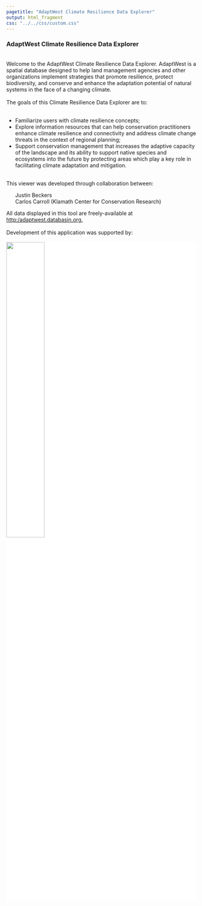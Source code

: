 ```yaml
---
pagetitle: "AdaptWest Climate Resilience Data Explorer"
output: html_fragment
css: "../../css/custom.css"
---
```

### AdaptWest Climate Resilience Data Explorer


<div class="row", id="homeSidebarR1">
  <br>
  <span class="homeText">Welcome to the AdaptWest Climate Resilience Data Explorer. AdaptWest is a spatial database designed to help land management agencies and other organizations implement strategies that promote resilience, protect biodiversity, and conserve and enhance the adaptation potential of natural systems in the face of a changing climate.</span>
  </br>
  </br>
  <span class="homeText">The goals of this Climate Resilience Data Explorer are to:</span>
  </br>
  </br>
  <ul>
    <li><span class="homeText">Familiarize users with climate resilience concepts;</span></li>
    <li><span class="homeText">Explore information resources that can help conservation practitioners enhance climate resilience and connectivity and address climate change threats in the context of regional planning;</span></li>
    <li><span class="homeText">Support conservation management that increases the adaptive capacity of the landscape and its ability to support native species and ecosystems into the future by protecting areas which play a key role in facilitating climate adaptation and mitigation.</span></li>
  </ul>
  <br>
  <span class="homeText">This viewer was developed through collaboration between: <ul style="list-style-type: none;"><li>Justin Beckers</li><li>Carlos Carroll (Klamath Center for Conservation Research)</li></ul>All data displayed in this tool are freely-available at <a href=http:/adaptwest.databasin.org>http:/adaptwest.databasin.org.</a></span><br><br>
</div>


<div class="row", id = "homeSidebarBottom">
  <span class="homeText">Development of this application was supported by:</span>
  <br>
  <br>
</div>
<div class="row", id = "homeSidebarR2", style = "background: white; font-color: #ffffff;">
    <div id = "links">
      <a href = "http://www.wilburforce.org/", style = "background: white; color: #ffffff !important;">
        <img src = "../../logos/wilburforcelogo.jpg", width = "44.81%"/>
      </a>
    </div>
</div>